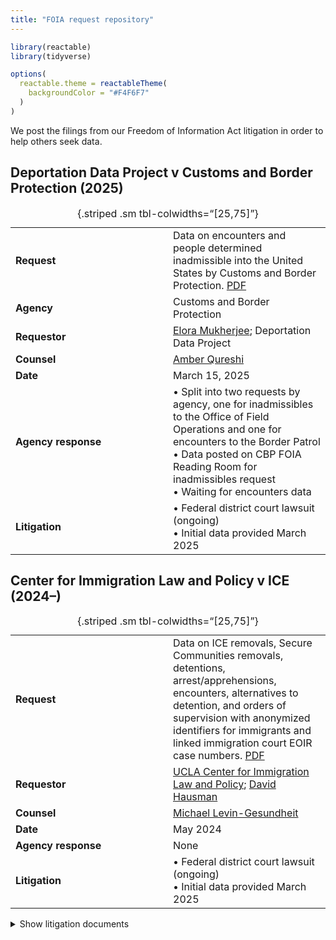 ```yaml
---
title: "FOIA request repository"
---
```


```r
library(reactable)
library(tidyverse)

options(
  reactable.theme = reactableTheme(
    backgroundColor = "#F4F6F7"
  )
)
```

We post the filings from our Freedom of Information Act litigation in order to help others seek data. 

## Deportation Data Project v Customs and Border Protection (2025)

|   	|   	|
|---	|---	|
| **Request**  	| Data on encounters and people determined inadmissible into the United States by Customs and Border Protection. [PDF](/foia/ddp-cbp-mar-2025/2025.03.15_FOIA Request_CBP Encounters Inadmissibles.pdf) |
| **Agency** |  Customs and Border Protection	|
| **Requestor** |  [Elora Mukherjee](/team); Deportation Data Project	|
| **Counsel** | [Amber Qureshi](/team) |
| **Date**  	  |  March 15, 2025	|
| **Agency response**  	|  &bull; Split into two requests by agency, one for inadmissibles to the Office of Field Operations and one for encounters to the Border Patrol<br/>&bull; Data posted on CBP FOIA Reading Room for inadmissibles request<br/>&bull; Waiting for encounters data	|
| **Litigation** | &bull; Federal district court lawsuit (ongoing)<br/>&bull; Initial data provided March 2025 |

: {.striped .sm tbl-colwidths="[25,75]"}

## Center for Immigration Law and Policy v ICE (2024--)

|   	|   	|
|---	|---	|
| **Request**  	| Data on ICE removals, Secure Communities removals, detentions, arrest/apprehensions, encounters, alternatives to detention, and orders of supervision with anonymized identifiers for immigrants and linked immigration court EOIR case numbers. [PDF](/foia/cilp-v-ice-2024/1%20FOIA%20request.pdf) |
| **Requestor** |  [UCLA Center for Immigration Law and Policy](https://law.ucla.edu/academics/centers/center-immigration-law-and-policy); [David Hausman](/team)	|
| **Counsel** | [Michael Levin-Gesundheit](/team) |
| **Date**  	  |  May 2024	|
| **Agency response**  	|  None	|
| **Litigation** | &bull; Federal district court lawsuit (ongoing)<br/>&bull; Initial data provided March 2025 |

: {.striped .sm tbl-colwidths="[25,75]"}

<div style="margin-top: 0.5em;"></div>

<details>
<summary>Show litigation documents</summary>

```r
tibble::tribble(
  ~filename,
  ~Court,
  ~Type,
  ~Filing,
  ~Date,
  # "1 FOIA request.pdf", "ICE FOIA Office", "FOIA request", "Original request", as.Date("2018-10-03"),
  # "2 FOIA request.pdf", "ICE FOIA Office", "FOIA request", "Email replies", as.Date("2018-10-25"),
  "2 District Court Complaint.pdf",
  "Federal District Court, Central District of CA",
  "Complaint",
  "Complaint",
  as.Date("2024-12-04")
) |>
  mutate(
    Filing = glue::glue(
      "<a href='/foia/cilp-v-ice-2024/{filename}'>{Filing}</a>"
    )
  ) |>
  # filter to just get the detainers by type
  arrange(Date) |>
  transmute(Type, Filing, Date = format(Date, "%b. %d, %Y"), Court) |>
  reactable::reactable(
    pagination = FALSE,
    columns = list(
      Type = colDef(minWidth = 50),
      Filing = colDef(minWidth = 100, html = TRUE),
      Date = colDef(minWidth = 50),
      Court = colDef(minWidth = 75)
    )
  )
```

## ACLU v ICE (2018--2023)

The decision in this case led to the requirement that agencies replace private identifiers with anonymized unique IDs if those private identifiers are needed to link different parts of an agency's database.

|   	|   	|
|---	|---	|
| **Request**  	| Data on ICE initial apprehensions, risk classification assessments, detentions, and removals with anonymized identifiers for immigrants. [PDF](/foia/aclu-v-ice/1 FOIA request.pdf) |
| **Requestor** |  [ACLU Immigrants' Rights Project](https://www.aclu.org/issues/immigrants-rights); [David Hausman](/team) 	|
| **Date**  	  |  Oct. 2018 	|
| **Agency response**  	|  None	|
| **Litigation** | &bull; Federal district court lawsuit <br/>&bull; Second Circuit Court of Appeals decision <br/>&bull; Data provided November 2023

: {.striped .sm tbl-colwidths="[25,75]"}

<div style="margin-top: 0.5em;"></div>

<details>
<summary>Show litigation documents</summary>

```r
tibble::tribble(
  ~filename,
  ~Court,
  ~Type,
  ~Filing,
  ~Date,
  # "1 FOIA request.pdf", "ICE FOIA Office", "FOIA request", "Original request", as.Date("2018-10-03"),
  # "2 FOIA request.pdf", "ICE FOIA Office", "FOIA request", "Email replies", as.Date("2018-10-25"),
  "3 District Court Complaint.pdf",
  "Federal District Court, Southern District of NY",
  "Complaint",
  "Complaint",
  as.Date("2019-07-29"),
  "4 Dist Court Briefing_Govt MSJ Dkt 31.pdf",
  "Federal District Court, Southern District of NY",
  "Brief",
  "Government Motion for Summary Judgement, Docket 31",
  as.Date("2020-05-07"),
  "5 Dist Court Briefing_ACLU Cross MSJ Dkt 34.pdf",
  "Federal District Court, Southern District of NY",
  "Brief",
  "ACLU Cross Motion for Summary Judgement, Docket 34",
  as.Date("2020-06-18"),
  "6 Dist Court Briefing_Govt Reply Dkt 39.pdf",
  "Federal District Court, Southern District of NY",
  "Brief",
  "Government Reply Docket 39",
  as.Date("2020-07-16"),
  "7 Dist Court Briefing_ACLU Reply Dkt 41.pdf",
  "Federal District Court, Southern District of NY",
  "Brief",
  "ACLU Reply Docket 41",
  as.Date("2020-08-13"),
  "8 Opinions_District Court Opinion.pdf",
  "Federal District Court, Southern District of NY",
  "Opinion",
  "District Court Opinion",
  as.Date("2021-03-10"),
  "9 Appellate Briefing_ACLU Opening Brief.pdf",
  "2nd Circuit Court of Appeals",
  "Brief",
  "ACLU Opening Brief",
  as.Date("2021-08-20"),
  "10 Appellate Briefing_Govt Response Brief.pdf",
  "2nd Circuit Court of Appeals",
  "Brief",
  "Government Response Brief",
  as.Date("2021-11-19"),
  "11 Appellate Briefing_ACLU Reply Brief.pdf",
  "2nd Circuit Court of Appeals",
  "Brief",
  "ACLU Reply Brief",
  as.Date("2021-12-27"),
  "12 Record_Joint Appendix.pdf",
  "2nd Circuit Court of Appeals",
  "Record",
  "Joint Appendix",
  as.Date("2021-08-20"),
  "13 2021.08.27.0037 AMICUS BRIEF, HLS Cyberlaw Clinic.pdf",
  "2nd Circuit Court of Appeals",
  "Amicus Brief",
  "Harvard Law School Cyberlaw Clinic",
  as.Date("2021-08-27"),
  "14 2021.08.27.0039 AMICUS BRIEF - American Immigration Council, CREW, USIPC, NIJC, NIPNLG, RAICES, et al).pdf",
  "2nd Circuit Court of Appeals",
  "Amicus Brief",
  "American Immigration Council, CREW, USIPC, NIJC, NIPNLG, RAICES, et al.",
  as.Date("2021-08-27"),
  "15 2021.08.27.0042 AMICUS BRIEF - Electronic Frontier Foundation.pdf",
  "2nd Circuit Court of Appeals",
  "Amicus Brief",
  "Electronic Frontier Foundation",
  as.Date("2021-08-27"),
  "16 Second Circuit Opinion.pdf",
  "2nd Circuit Court of Appeals",
  "Opinion",
  "Second Circuit Opinion",
  as.Date("2023-01-26")
) |>
  mutate(
    Filing = glue::glue(
      "<a href='/foia/aclu-v-ice-2018/{filename}'>{Filing}</a>"
    )
  ) |>
  # filter to just get the detainers by type
  arrange(Date) |>
  transmute(Type, Filing, Date = format(Date, "%b. %d, %Y"), Court) |>
  reactable::reactable(
    pagination = FALSE,
    columns = list(
      Type = colDef(minWidth = 50),
      Filing = colDef(minWidth = 100, html = TRUE),
      Date = colDef(minWidth = 50),
      Court = colDef(minWidth = 75)
    )
  )
```

</details>
